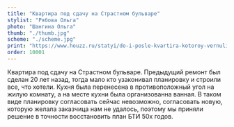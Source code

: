 ```yaml
---
title: "Квартира под сдачу на Страстном бульваре"
stylist: "Рябова Ольга"
photo: "Шангина Ольга"
thumb: "./thumb.jpg"
scheme: "./scheme.jpg"
print: "https://www.houzz.ru/statyi/do-i-posle-kvartira-kotoroy-vernuli-istoricheskuyu-planirovku-stsetivw-vs~154865969"
order: 10001
---
```

Квартира под сдачу на Страстном бульваре. Предыдущий ремонт был сделан 20 лет назад, тогда мало кто узаконивал планировку и строили все, что хотели. Кухня была перенесена в противоположный угол на жилую комнату, а на месте кухни была организованна ванная. В таком виде планировку согласовать сейчас невозможно, согласовать новую, которую желала заказчица нам не удалось, поэтому мы приняли решение в точности восстановить план БТИ 50х годов. 